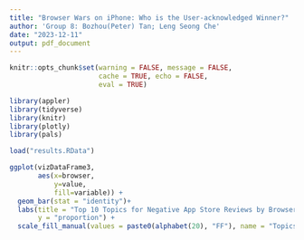 ```yaml
---
title: "Browser Wars on iPhone: Who is the User-acknowledged Winner?"
author: 'Group 8: Bozhou(Peter) Tan; Leng Seong Che'
date: "2023-12-11"
output: pdf_document
---
```


```r
knitr::opts_chunk$set(warning = FALSE, message = FALSE, 
                      cache = TRUE, echo = FALSE,
                      eval = TRUE)
```

```r
library(appler)
library(tidyverse)
library(knitr)
library(plotly)
library(pals)
```

```r
load("results.RData")
```

```r
ggplot(vizDataFrame3, 
       aes(x=browser, 
           y=value, 
           fill=variable)) + 
  geom_bar(stat = "identity")+
  labs(title = "Top 10 Topics for Negative App Store Reviews by Browser", 
       y = "proportion") +
  scale_fill_manual(values = paste0(alphabet(20), "FF"), name = "Topics") 
```